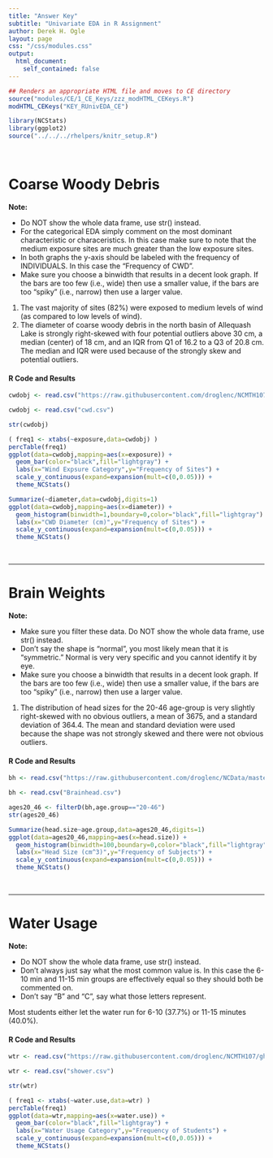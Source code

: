 ```yaml
---
title: "Answer Key"
subtitle: "Univariate EDA in R Assignment"
author: Derek H. Ogle
layout: page
css: "/css/modules.css"
output:
  html_document:
    self_contained: false
---
```


```r
## Renders an appropriate HTML file and moves to CE directory
source("modules/CE/1_CE_Keys/zzz_modHTML_CEKeys.R")
modHTML_CEKeys("KEY_RUnivEDA_CE")
```

```r
library(NCStats)
library(ggplot2)
source("../../../rhelpers/knitr_setup.R")
```

<br>

# Coarse Woody Debris

<div class="alert alert-warning">
<strong>Note:</strong>
<ul>
<li>Do NOT show the whole data frame, use str() instead.</li>
<li>For the categorical EDA simply comment on the most dominant characteristic or characeristics. In this case make sure to note that the medium exposure sites are much greater than the low exposure sites.</li>
<li>In both graphs the y-axis should be labeled with the frequency of INDIVIDUALS. In this case the "Frequency of CWD".</li>
<li>Make sure you choose a binwidth that results in a decent look graph. If the bars are too few (i.e., wide) then use a smaller value, if the bars are too "spiky" (i.e., narrow) then use a larger value.</li>
</ul>
</div>

1. The vast majority of sites (82%) were exposed to medium levels of wind (as compared to low levels of wind).
1. The diameter of coarse woody debris in the north basin of Allequash Lake is strongly right-skewed with four potential outliers above 30 cm, a median (center) of 18 cm, and an IQR from Q1 of 16.2 to a Q3 of 20.8 cm. The median and IQR were used because of the strongly skew and potential outliers.

#### R Code and Results
```r
cwdobj <- read.csv("https://raw.githubusercontent.com/droglenc/NCMTH107/gh-pages/modules/CE/1_CE_KEYS/cwd.csv")
```
```r
cwdobj <- read.csv("cwd.csv")
```
```r
str(cwdobj)
```
```r
( freq1 <- xtabs(~exposure,data=cwdobj) )
percTable(freq1)
ggplot(data=cwdobj,mapping=aes(x=exposure)) +
  geom_bar(color="black",fill="lightgray") +
  labs(x="Wind Expsure Category",y="Frequency of Sites") +
  scale_y_continuous(expand=expansion(mult=c(0,0.05))) +
  theme_NCStats()
```
```r
Summarize(~diameter,data=cwdobj,digits=1)
ggplot(data=cwdobj,mapping=aes(x=diameter)) +
  geom_histogram(binwidth=1,boundary=0,color="black",fill="lightgray") +
  labs(x="CWD Diameter (cm)",y="Frequency of Sites") +
  scale_y_continuous(expand=expansion(mult=c(0,0.05))) +
  theme_NCStats()
```

<br>

----

# Brain Weights

<div class="alert alert-warning">
<strong>Note:</strong>
<ul>
<li>Make sure you filter these data. Do NOT show the whole data frame, use str() instead.</li>
<li>Don't say the shape is "normal", you most likely mean that it is "symmetric." Normal is very very specific and you cannot identify it by eye.</li>
<li>Make sure you choose a binwidth that results in a decent look graph. If the bars are too few (i.e., wide) then use a smaller value, if the bars are too "spiky" (i.e., narrow) then use a larger value.</li>
</ul>
</div>

1. The distribution of head sizes for the 20-46 age-group is very slightly right-skewed with no obvious outliers, a mean of 3675, and a standard deviation of 364.4. The mean and standard deviation were used because the shape was not strongly skewed and there were not obvious outliers.

<!----
1. The distribution of head sizes for the 46+ age-group is very slightly right-skewed with no obvious outliers, a mean of 3598, and a standard deviation of  364. The mean and standard deviation were used because the shape was not strongly skewed and there were not obvious outliers.
---->

#### R Code and Results
```r
bh <- read.csv("https://raw.githubusercontent.com/droglenc/NCData/master/BrainHead.csv")
```
```r
bh <- read.csv("Brainhead.csv")
```
```r
ages20_46 <- filterD(bh,age.group=="20-46")
str(ages20_46)
```
```r
Summarize(head.size~age.group,data=ages20_46,digits=1)
ggplot(data=ages20_46,mapping=aes(x=head.size)) +
  geom_histogram(binwidth=100,boundary=0,color="black",fill="lightgray") +
  labs(x="Head Size (cm^3)",y="Frequency of Subjects") +
  scale_y_continuous(expand=expansion(mult=c(0,0.05))) +
  theme_NCStats()
```

<br>

----

# Water Usage

<div class="alert alert-warning">
<strong>Note:</strong>
<ul>
<li>Do NOT show the whole data frame, use str() instead.</li>
<li>Don't always just say what the most common value is. In this case the 6-10 min and 11-15 min groups are effectively equal so they should both be commented on.</li>
<li>Don't say "B" and "C", say what those letters represent.</li>
</ul>
</div>

Most students either let the water run for 6-10 (37.7%) or 11-15 minutes (40.0%).

#### R Code and Results
```r
wtr <- read.csv("https://raw.githubusercontent.com/droglenc/NCMTH107/gh-pages/modules/CE/1_CE_KEYS/shower.csv")
```
```r
wtr <- read.csv("shower.csv")
```
```r
str(wtr)
```
```r
( freq1 <- xtabs(~water.use,data=wtr) )
percTable(freq1)
ggplot(data=wtr,mapping=aes(x=water.use)) +
  geom_bar(color="black",fill="lightgray") +
  labs(x="Water Usage Category",y="Frequency of Students") +
  scale_y_continuous(expand=expansion(mult=c(0,0.05))) +
  theme_NCStats()
```
